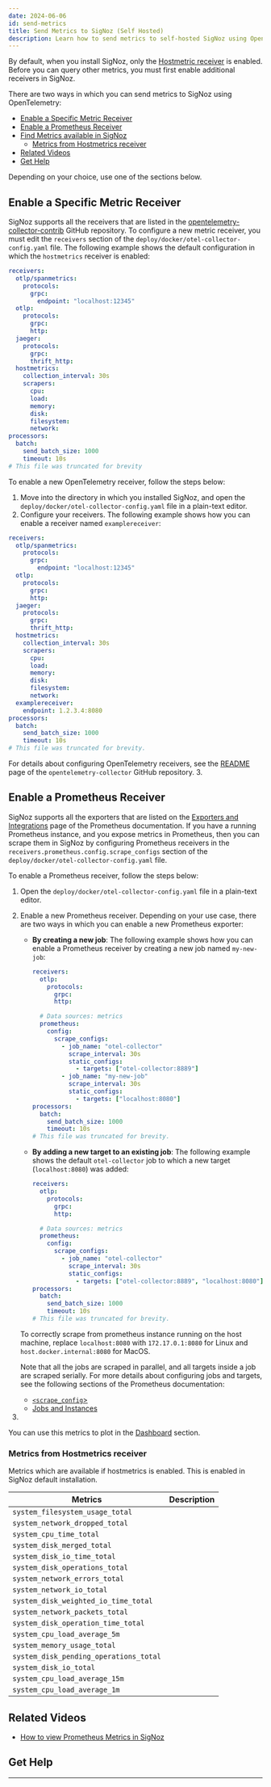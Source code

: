 ```yaml
---
date: 2024-06-06
id: send-metrics
title: Send Metrics to SigNoz (Self Hosted)
description: Learn how to send metrics to self-hosted SigNoz using OpenTelemetry. Follow detailed steps to enable and configure metric receivers.
---
```




By default, when you install SigNoz, only the [Hostmetric receiver][1]
is enabled. Before you can query other metrics, you must first enable
additional receivers in SigNoz.

There are two ways in which you can send metrics to SigNoz using OpenTelemetry:
- [Enable a Specific Metric Receiver](#enable-a-specific-metric-receiver)
- [Enable a Prometheus Receiver](#enable-a-prometheus-receiver)
- [Find Metrics available in SigNoz](#find-metrics-available-in-signoz)
  - [Metrics from Hostmetrics receiver](#metrics-from-hostmetrics-receiver)
- [Related Videos](#related-videos)
- [Get Help](#get-help)

Depending on your choice, use one of the sections below.

## Enable a Specific Metric Receiver

SigNoz supports all the receivers that are listed in the [opentelemetry-collector-contrib][2]
GitHub repository. To configure a new metric receiver, you must edit the `receivers`
section of the `deploy/docker/otel-collector-config.yaml` file.
The following example shows the default configuration in which the `hostmetrics`
receiver is enabled:

```yaml {14-22}
receivers:
  otlp/spanmetrics:
    protocols:
      grpc:
        endpoint: "localhost:12345"
  otlp:
    protocols:
      grpc:
      http:
  jaeger:
    protocols:
      grpc:
      thrift_http:
  hostmetrics:
    collection_interval: 30s
    scrapers:
      cpu:
      load:
      memory:
      disk:
      filesystem:
      network:
processors:
  batch:
    send_batch_size: 1000
    timeout: 10s
# This file was truncated for brevity
```

To enable a new OpenTelemetry receiver, follow the steps below:

1. Move into the directory in which you installed SigNoz, and open the
  `deploy/docker/otel-collector-config.yaml` file in a
  plain-text editor.
2. Configure your receivers. The following example shows how you can
  enable a receiver named `examplereceiver`:
  ```yaml {23,24}
  receivers:
    otlp/spanmetrics:
      protocols:
        grpc:
          endpoint: "localhost:12345"
    otlp:
      protocols:
        grpc:
        http:
    jaeger:
      protocols:
        grpc:
        thrift_http:
    hostmetrics:
      collection_interval: 30s
      scrapers:
        cpu:
        load:
        memory:
        disk:
        filesystem:
        network:
    examplereceiver:
      endpoint: 1.2.3.4:8080
  processors:
    batch:
      send_batch_size: 1000
      timeout: 10s
  # This file was truncated for brevity.
  ```
  For details about configuring OpenTelemetry receivers, see the [README][3]
  page of the `opentelemetry-collector` GitHub repository.
3. <SaveChangesRestart /> 

## Enable a Prometheus Receiver

SigNoz supports all the exporters that are listed on the
[Exporters and Integrations](https://prometheus.io/docs/instrumenting/exporters/)
page of the Prometheus documentation. If you have a running Prometheus instance,
and you expose metrics in Prometheus, then you can scrape them in SigNoz by
configuring Prometheus receivers in the `receivers.prometheus.config.scrape_configs`
section of the `deploy/docker/otel-collector-config.yaml` file.

To enable a Prometheus receiver, follow the steps below:
1. Open the `deploy/docker/otel-collector-config.yaml`
  file in a plain-text editor.
2. Enable a new Prometheus receiver. Depending on your use case, there
  are two ways in which you can enable a new Prometheus exporter:
    - **By creating a new job**: The following example shows how you can
      enable a Prometheus receiver by creating a new job named `my-new-job`:
      ```yaml {15-18}
      receivers:
        otlp:
          protocols:
            grpc:
            http:

        # Data sources: metrics
        prometheus:
          config:
            scrape_configs:
              - job_name: "otel-collector"
                scrape_interval: 30s
                static_configs:
                  - targets: ["otel-collector:8889"]
              - job_name: "my-new-job"
                scrape_interval: 30s
                static_configs:
                  - targets: ["localhost:8080"]          
      processors:
        batch:
          send_batch_size: 1000
          timeout: 10s
      # This file was truncated for brevity.
      ```
    - **By adding a new target to an existing job**: The following example shows the
      default `otel-collector` job to which a new target (`localhost:8080`) was added:
      ```yaml {14}
      receivers:
        otlp:
          protocols:
            grpc:
            http:

        # Data sources: metrics
        prometheus:
          config:
            scrape_configs:
              - job_name: "otel-collector"
                scrape_interval: 30s
                static_configs:
                  - targets: ["otel-collector:8889", "localhost:8080"]       
      processors:
        batch:
          send_batch_size: 1000
          timeout: 10s
      # This file was truncated for brevity.
      ```

    <Admonition type="info">

    To correctly scrape from prometheus instance running on the host machine, replace
    `localhost:8080` with `172.17.0.1:8080` for Linux and `host.docker.internal:8080`
    for MacOS.
    
    </Admonition>

    Note that all the jobs are scraped in parallel, and all targets inside a job are
    scraped serially. For more details about configuring jobs and targets, see the
    following sections of the Prometheus documentation:
      - [`<scrape_config`>][5]
      - [Jobs and Instances][6]
3. <SaveChangesRestart />


You can use this metrics to plot in the [Dashboard][8] section.

### Metrics from Hostmetrics receiver

Metrics which are available if hostmetrics is enabled. This is enabled in
SigNoz default installation.

| Metrics                                | Description |
| -------------------------------------- | ----------- |
| `system_filesystem_usage_total`        |             |
| `system_network_dropped_total`         |             |
| `system_cpu_time_total`                |             |
| `system_disk_merged_total`             |             |
| `system_disk_io_time_total`            |             |
| `system_disk_operations_total`         |             |
| `system_network_errors_total`          |             |
| `system_network_io_total`              |             |
| `system_disk_weighted_io_time_total`   |             |
| `system_network_packets_total`         |             |
| `system_disk_operation_time_total`     |             |
| `system_cpu_load_average_5m`           |             |
| `system_memory_usage_total`            |             |
| `system_disk_pending_operations_total` |             |
| `system_disk_io_total`                 |             |
| `system_cpu_load_average_15m`          |             |
| `system_cpu_load_average_1m`           |             |

## Related Videos

- [How to view Prometheus Metrics in SigNoz][9]

## Get Help

<GetHelp />

---

[1]: https://github.com/open-telemetry/opentelemetry-collector-contrib/blob/main/receiver/hostmetricsreceiver/README.md
[2]: https://github.com/open-telemetry/opentelemetry-collector-contrib/tree/main/receiver
[3]: https://github.com/open-telemetry/opentelemetry-collector/blob/main/receiver/README.md
[4]: https://prometheus.io/docs/instrumenting/exporters/
[5]: https://prometheus.io/docs/prometheus/latest/configuration/configuration/#scrape_config
[6]: https://prometheus.io/docs/concepts/jobs_instances/
[7]: https://clickhouse.com/docs/en/getting-started/install/
[8]: /docs/userguide/manage-dashboards
[9]: https://youtu.be/QGJYNYzfM9o